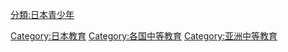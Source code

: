 [[Category:日本教育|Category:日本教育]]
[[Category:各国中等教育|Category:各国中等教育]]
[[Category:亚洲中等教育|Category:亚洲中等教育]]
[[分類:日本青少年|分類:日本青少年]]